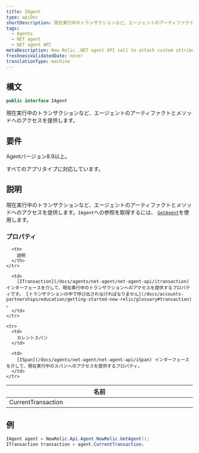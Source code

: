 ```yaml
---
title: IAgent
type: apiDoc
shortDescription: 現在実行中のトランザクションなど、エージェントのアーティファクトとメソッドへのアクセスを提供します。
tags:
  - Agents
  - NET agent
  - NET agent API
metaDescription: New Relic .NET agent API call to attach custom attributes to your transaction data.
freshnessValidatedDate: never
translationType: machine
---
```


## 構文

```cs
public interface IAgent
```

現在実行中のトランザクションなど、エージェントのアーティファクトとメソッドへのアクセスを提供します。

## 要件

Agentバージョン8.9以上。

すべてのアプリタイプに対応しています。

## 説明

現在実行中のトランザクションなど、エージェントのアーティファクトとメソッドへのアクセスを提供します。`IAgent`への参照を取得するには、 [`GetAgent`](/docs/agents/net-agent/net-agent-api/getagent)を使用します。

### プロパティ

<table>
  <thead>
    <tr>
      <th width="25%">
        名前
      </th>

      <th>
        説明
      </th>
    </tr>
  </thead>

  <tbody>
    <tr>
      <td>
        CurrentTransaction
      </td>

      <td>
        [ITransaction](/docs/agents/net-agent/net-agent-api/itransaction) インターフェースを介して、現在実行中のトランザクションへのアクセスを提供するプロパティです。 [トランザクションの中で呼び出されなければなりません](/docs/accounts-partnerships/education/getting-started-new-relic/glossary#transaction) 。
      </td>
    </tr>

    <tr>
      <td>
        カレントスパン
      </td>

      <td>
        [ISpan](/docs/agents/net-agent/net-agent-api/iSpan) インターフェースを介して、現在実行中のスパンへのアクセスを提供するプロパティ。
      </td>
    </tr>
  </tbody>
</table>

## 例

```cs
IAgent agent = NewRelic.Api.Agent.NewRelic.GetAgent();
ITransaction transaction = agent.CurrentTransaction;
```